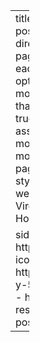 ---
title: "Project Blog"
listing: 
  contents: posts # all Quarto docs in the `posts` directory will be included on your listing page
  type: grid # or `default` or `table`; each type has its own set of yaml options to include
  sort: 
      - "date-modified desc" # can also sort on more than one field
      - "date desc"
  categories: true # allows you to sort posts by assigned categories
  sort-ui: [date-modified, title]
  fields: [image, date-modified, title, description, date, author]
  page-size: 6
format:
  html:
    css: styles2.css
class: custom-font-pos
website:
  favicon: Virginia_Tech_seal.svg.png
  image: Horizontal_VT_Full_Color_RGB.png

  sidebar:
    tools:
      - icon: github
        href: https://github.com/Shaokang-Yang
      - icon: linkedin
        href: https://www.linkedin.com/in/shaokang-y-52b633162/
    section: true
    contents:
      - href: index.qmd
        text: Home
      - research.qmd
      - teaching.qmd
      - posts.qmd
---